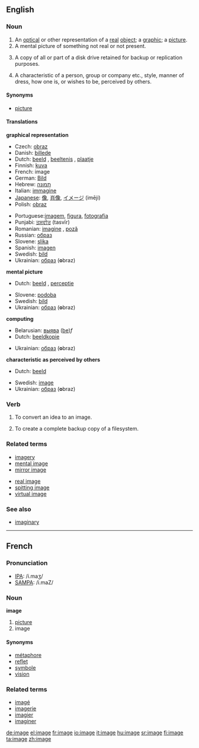 {{wikipedia}}
==English==

===Noun===
{{en-noun-reg}}

# An [[optical]] or other representation of a [[real]] [[object]]; a [[graphic]]; a [[picture]].
# A mental picture of something not real or not present.
# {{computing}} A copy of all or part of a disk drive retained for backup or replication purposes.
# A characteristic of a person, group or company etc., style, manner of dress, how one is, or wishes to be, perceived by others.

====Synonyms====
* [[picture]]

====Translations====
'''graphical representation'''
{{top}}
*Czech: [[obraz]] {{m}}
*Danish: [[billede]]
*Dutch: [[beeld]] {{f}}, [[beeltenis]] {{f}}, [[plaatje]] {{n}}
*Finnish: [[kuva]]
*French: image {{f}}
*German: [[Bild]] {{n}}
*Hebrew: [[תמונה]] {{f}}
*Italian: [[immagine]] {{f}}
*[[w:Japanese language|Japanese]]: [[像]], [[肖像]], [[イメージ]] (imēji)
*Polish: [[obraz]] {{m}}
{{mid}}
*Portuguese:[[imagem]], [[figura]], [[fotografia]]
*Punjabi: [[ਤਸਵੀਰ]] (tasvīr)
*Romanian: [[imagine]] {{f}}, [[poză]] {{f}}
*Russian: [[образ]] {{m}}
*Slovene: [[slika]] {{f}}
*Spanish: [[imagen]] {{f}}
*Swedish: [[bild]] {{c}}
*Ukrainian: [[образ]] {{m}} ('''o'''braz)
{{bottom}}

'''mental picture'''
{{top}}
*Dutch: [[beeld]] {{n}}, [[perceptie]] {{f}}
{{mid}}
*Slovene: [[podoba]] {{f}}
*Swedish: [[bild]] {{c}}
*Ukrainian: [[образ]] {{m}} ('''o'''braz)
{{bottom}}

'''computing'''
{{top}}
*Belarusian: [[выява]] ([[:be:выява|be]])''f''
*Dutch: [[beeldkopie]] {{f}}
{{mid}}
*Ukrainian: [[образ]] {{m}} ('''o'''braz)
{{bottom}}

'''characteristic as perceived by others'''
{{top}}
*Dutch: [[beeld]] {{n}}
{{mid}}
*Swedish: [[image]] {{c}}
*Ukrainian: [[образ]] {{m}} ('''o'''braz)
{{bottom}}

===Verb===
{{en-infl-reg-other-e|imag|e}}

# {{cattag|computing}} To convert an idea to an image.
# {{cattag|computing}} To create a complete backup copy of a filesystem.

===Related terms===
{{top}}
*[[imagery]]
*[[mental image]]
*[[mirror image]]
{{mid}}
*[[real image]]
*[[spitting image]]
*[[virtual image]]
{{bottom}}

===See also===
*[[imaginary]]

----

==French==

===Pronunciation===
*[[w:IPA|IPA]]: /i.maʒ/
*[[w:SAMPA|SAMPA]]: /i.maZ/

===Noun===
'''image''' {{f}}

# [[picture]]
# image

====Synonyms====
*[[métaphore]]
*[[reflet]]
*[[symbole]]
*[[vision]]

===Related terms===
*[[imagé]]
*[[imagerie]]
*[[imagier]]
*[[imaginer]]

[[de:image]]
[[el:image]]
[[fr:image]]
[[io:image]]
[[it:image]]
[[hu:image]]
[[sr:image]]
[[fi:image]]
[[ta:image]]
[[zh:image]]